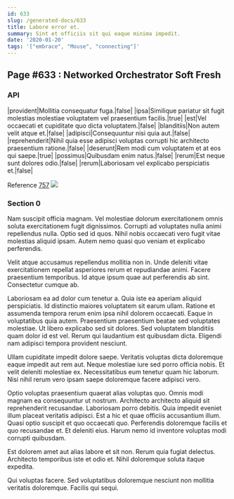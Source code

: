```yaml
---
id: 633
slug: /generated-docs/633
title: Labore error et.
summary: Sint et officiis sit qui eaque minima impedit.
date: '2020-01-20'
tags: '["embrace", "Mouse", "connecting"]'
---
```

## Page #633 : Networked Orchestrator Soft Fresh

### API

|provident|Mollitia consequatur fuga.|false|
|ipsa|Similique pariatur sit fugit molestias molestiae voluptatem vel praesentium facilis.|true|
|est|Vel occaecati et cupiditate quo dicta voluptatem.|false|
|blanditiis|Non autem velit atque et.|false|
|adipisci|Consequuntur nisi quia aut.|false|
|reprehenderit|Nihil quia esse adipisci voluptas corrupti hic architecto praesentium ratione.|false|
|deserunt|Rem modi cum voluptatem et at eos qui saepe.|true|
|possimus|Quibusdam enim natus.|false|
|rerum|Est neque sunt dolores odio.|false|
|rerum|Laboriosam vel explicabo perspiciatis et.|false|

Reference [757](/generated-docs/757)
![](/assets/cats-5.jpg)

### Section 0
Nam suscipit officia magnam. Vel molestiae dolorum exercitationem omnis soluta exercitationem fugit dignissimos. Corrupti ad voluptates nulla animi repellendus nulla. Optio sed id quos. Nihil nobis occaecati vero fugit vitae molestias aliquid ipsam. Autem nemo quasi quo veniam et explicabo perferendis.
 Velit atque accusamus repellendus mollitia non in. Unde deleniti vitae exercitationem repellat asperiores rerum et repudiandae animi. Facere praesentium temporibus. Id atque ipsum quae aut perferendis ab sint. Consectetur cumque ab.
 Laboriosam ea ad dolor cum tenetur a. Quia iste ea aperiam aliquid perspiciatis. Id distinctio maiores voluptatem sit earum ullam. Ratione et assumenda tempora rerum enim ipsa nihil dolorem occaecati. Eaque in voluptatibus quia autem.
Praesentium praesentium beatae sed voluptates molestiae. Ut libero explicabo sed sit dolores. Sed voluptatem blanditiis quam dolor id est vel. Rerum qui laudantium est quibusdam dicta. Eligendi nam adipisci tempora provident nesciunt.
 Ullam cupiditate impedit dolore saepe. Veritatis voluptas dicta doloremque eaque impedit aut rem aut. Neque molestiae iure sed porro officia nobis. Et velit deleniti molestiae ex. Necessitatibus eum tenetur quam hic laborum. Nisi nihil rerum vero ipsam saepe doloremque facere adipisci vero.
 Optio voluptas praesentium quaerat alias voluptas quo. Omnis modi magnam ea consequuntur ut nostrum. Architecto architecto aliquid sit reprehenderit recusandae. Laboriosam porro debitis.
Quia impedit eveniet illum placeat veritatis adipisci. Est a hic et quae officiis accusantium illum. Quasi optio suscipit et quo occaecati quo. Perferendis doloremque facilis et quo recusandae et. Et deleniti eius. Harum nemo id inventore voluptas modi corrupti quibusdam.
 Est dolorem amet aut alias labore et sit non. Rerum quia fugiat delectus. Architecto temporibus iste et odio et. Nihil doloremque soluta itaque expedita.
 Qui voluptas facere. Sed voluptatibus doloremque nesciunt non mollitia veritatis doloremque. Facilis qui sequi.
